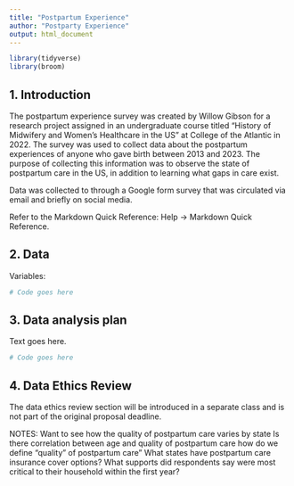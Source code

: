 ```yaml
---
title: "Postpartum Experience"
author: "Postparty Experience"
output: html_document
---
```


```r
library(tidyverse)
library(broom)
```

## 1. Introduction

The postpartum experience survey was created by Willow Gibson for a research project assigned in an undergraduate course titled "History of Midwifery and Women's Healthcare in the US" at College of the Atlantic in 2022. The survey was used to collect data about the postpartum experiences of anyone who gave birth between 2013 and 2023. The purpose of collecting this information was to observe the state of postpartum care in the US, in addition to learning what gaps in care exist. 

Data was collected to through a Google form survey that was circulated via email and briefly on social media. 

Refer to the Markdown Quick Reference: Help -> Markdown Quick Reference. 

## 2. Data

Variables:


```r
# Code goes here
```

## 3. Data analysis plan

Text goes here.


```r
# Code goes here
```


## 4. Data Ethics Review

The data ethics review section will be introduced in a separate class and is not part of the original proposal deadline.

NOTES:
Want to see how the quality of postpartum care varies by state
Is there correlation between age and quality of postpartum care
how do we define "quality" of postpartum care" 
What states have postpartum care insurance cover options?
What supports did respondents say were most critical to their household within the first year?

